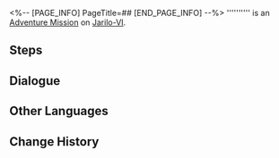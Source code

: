 <%-- [PAGE_INFO]
PageTitle=##
[END_PAGE_INFO] --%>
{{Stub|Dialogue.}}
{{Mission Infobox
|id            = 4140111
|title         = 
|image         = <!--Mission .png-->
|type          = Adventure
|event_name    = 
|chapter       = 
|requirements  = [[Adventure Mission]] ''[[Final Showdown! Intergalactic Celebration!]]'' completed
|summary       = <!--official mission summary from Fate's Atlas-->
|characters    = Giovanni; Sampo; Trailblazer
|startLocation = [[Jarilo-VI]] - [[Old Weapon Testing Ground]]
|world         = Jarilo-VI
|area          = Old Weapon Testing Ground
|prev          = Final Showdown! Intergalactic Celebration!
|next          = 
|rewards       = 
}}
'''''''''' is an [[Adventure Mission]] on [[Jarilo-VI]].

==Steps==


<!--
==Gameplay Notes==

--><!--
==Trial Character==

-->
==Dialogue==
{{Stub Dialogue}}

{{Dialogue End}}

==Other Languages==
{{Other Languages
|en   = 
|zhs  = 
|zht  = 
|ja   = 
|ko   = 
|es   = 
|fr   = 
|ru   = 
|th   = 
|vi   = 
|de   = 
|id   = 
|pt   = 
}}

==Change History==
{{Change History|1.4}}
